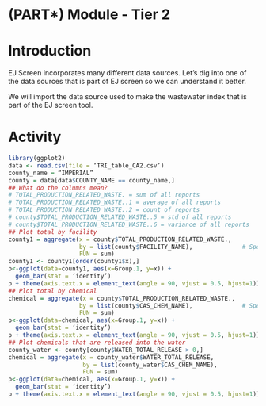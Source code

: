 # (PART\*) Module - Tier 2 {-}

# Introduction

EJ Screen incorporates many different data sources. Let’s dig into one of the data sources that is part of EJ screen so we can understand it better.

We will import the data source used to make the  wastewater index that is part of the EJ screen tool.

# Activity

```r
library(ggplot2)
data <- read.csv(file = ‘TRI_table_CA2.csv’)
county_name = “IMPERIAL”
county = data[data$COUNTY_NAME == county_name,]
## What do the columns mean?
# TOTAL_PRODUCTION_RELATED_WASTE. = sum of all reports
# TOTAL_PRODUCTION_RELATED_WASTE..1 = average of all reports
# TOTAL_PRODUCTION_RELATED_WASTE..2 = count of reports
# county$TOTAL_PRODUCTION_RELATED_WASTE..5 = std of all reports
# county$TOTAL_PRODUCTION_RELATED_WASTE..6 = variance of all reports
## Plot total by facility
county1 = aggregate(x = county$TOTAL_PRODUCTION_RELATED_WASTE.,                # Specify data column
                    by = list(county$FACILITY_NAME),              # Specify group indicator
                    FUN = sum)
county1 <- county1[order(county1$x),]
p<-ggplot(data=county1, aes(x=Group.1, y=x)) +
  geom_bar(stat = ‘identity’)
p + theme(axis.text.x = element_text(angle = 90, vjust = 0.5, hjust=1))
## Plot total by chemical
chemical = aggregate(x = county$TOTAL_PRODUCTION_RELATED_WASTE.,                # Specify data column
                    by = list(county$CAS_CHEM_NAME),              # Specify group indicator
                    FUN = sum)
p<-ggplot(data=chemical, aes(x=Group.1, y=x)) +
  geom_bar(stat = ‘identity’)
p + theme(axis.text.x = element_text(angle = 90, vjust = 0.5, hjust=1))
## Plot chemicals that are released into the water
county_water <- county[county$WATER_TOTAL_RELEASE > 0,]
chemical = aggregate(x = county_water$WATER_TOTAL_RELEASE,                # Specify data column
                     by = list(county_water$CAS_CHEM_NAME),              # Specify group indicator
                     FUN = sum)
p<-ggplot(data=chemical, aes(x=Group.1, y=x)) +
  geom_bar(stat = ‘identity’)
p + theme(axis.text.x = element_text(angle = 90, vjust = 0.5, hjust=1))
```
